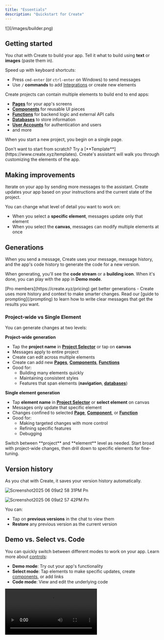 ```yaml
---
title: "Essentials"
description: "Quickstart for Create"
---
```


<Frame caption="Create builder interface showing the main canvas, chat, and key controls">
  ![](/images/builder.png)
</Frame>

## Getting started

You chat with Create to build your app. Tell it what to build using **text** or **images** (paste them in).

Speed up with keyboard shortcuts:

- Press `cmd-enter` (or `ctrl-enter` on Windows) to send messages
- Use `/` **commands** to add [Integrations](/builder/integrations) or create new elements

Create projects can contain multiple elements to build end to end apps:

- [**Pages**](/builder/pages) for your app's screens
- [**Components**](/builder/components) for reusable UI pieces
- [**Functions**](/builder/functions) for backend logic and external API calls
- [**Databases**](/builder/databases) to store information
- [**User Accounts**](/builder/user-accounts) for authentication and users
- and more

When you start a new project, you begin on a single page.

<Tip>
  Don't want to start from scratch? Try a [**Template**](https://www.create.xyz/templates). Create's assistant will walk you through customizing the elements of the app.
</Tip>

## Making improvements

Iterate on your app by sending more messages to the assistant. Create updates your app based on your instructions and the current state of the project.

You can change what level of detail you want to work on:

- When you select a **specific element**, messages update only that element
- When you select the **canvas**, messages can modify multiple elements at once

## Generations

When you send a message, Create uses your message, message history, and the app's code history to generate the code for a new version.

When generating, you'll see the **code stream** or a **building icon**. When it's done, you can play with the app in **Demo mode**.

<Tip>
  [Pro members](https://create.xyz/pricing) get better generations - Create uses more history and context to make smarter changes.
</Tip>

<Tip>
  Read our [guide to prompting](/prompting) to learn how to write clear messages that get the results you want.
</Tip>

### Project-wide vs Single Element

You can generate changes at two levels:

**Project-wide generation**

- Tap the **project name** in [**Project Selector**](/builder/controls#project-selector) or tap on **canvas**
- Messages apply to entire project
- Create can edit across multiple elements
- Create can add new [**Pages**](/builder/pages), [**Components**](/builder/components), [**Functions**](/builder/functions)
- Good for:
  - Building many elements quickly
  - Maintaining consistent styles
  - Features that span elements (**navigation**, [**databases**](/builder/databases))

**Single element generation**

- Tap **element name** in [**Project Selector**](/builder/controls#project-selector) or **select element** on canvas
- Messages only update that specific element
- Changes confined to selected [**Page**](/builder/pages), [**Component**](/builder/components), or [**Function**](/builder/functions)
- Good for:
  - Making targeted changes with more control
  - Refining specific features
  - Debugging

<Tip>
  Switch between **project** and **element** level as needed. Start broad with project-wide changes, then drill down to specific elements for fine-tuning.
</Tip>

## Version history

As you chat with Create, it saves your version history automatically.

![Screenshot2025 06 09at2 58 31PM Pn](/images/Screenshot2025-06-09at2.58.31PM.png)

![Screenshot2025 06 09at2 57 42PM Pn](/images/Screenshot2025-06-09at2.57.42PM.png)

You can:

- Tap on **previous versions** in the chat to view them
- **Restore** any previous version as the current version

## Demo vs. Select vs. Code

You can quickly switch between different modes to work on your app. Learn more about [controls](/builder/controls):

- **Demo mode**: Try out your app's functionality
- **Select mode**: Tap elements to make specific updates, create [components](/builder/components), or add links
- **Code mode**: View and edit the underlying code

<video controls className="w-full aspect-video" src="https://www.loom.com/share/b82af98a53c045258b7ff9cac76c0345" />

## Creating new Elements

Add new elements to your project through:

- Tapping the [**Logo Menu**](/builder/controls#logo-menu) in the top left. From here make new [Pages](/builder/pages), [Components](/builder/components), [Functions](/builder/functions).
- `/` **commands** in the chat. See our guide on [integrations](/builder/integrations)

## Canvas vs. Focused View

Toggle between two workspace views using the collapse icon:

- **Canvas**: See multiple elements at once laid out on an infinite canvas
- **Focused**: See a single element at a time. Focused mode can help to test updates that impact scroll.

## Go Live

When you're ready to launch your app, tap the **Publish** button in the top right. Learn more about [Publishing](/publish-and-share/publish).